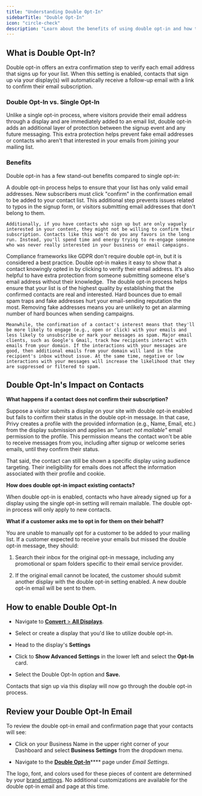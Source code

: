 ```yaml
---
title: "Understanding Double Opt-In"
sidebarTitle: "Double Opt-In"
icon: "circle-check"
description: "Learn about the benefits of using double opt-in and how to enable it for your business."
---
```


## What is Double Opt-In?

Double opt-in offers an extra confirmation step to verify each email address that signs up for your list. When this setting is enabled, contacts that sign up via your display(s) will automatically receive a follow-up email with a link to confirm their email subscription.

### Double Opt-In vs. Single Opt-In

Unlike a single opt-in process, where visitors provide their email address through a display and are immediately added to an email list, double opt-in adds an additional layer of protection between the signup event and any future messaging. This extra protection helps prevent fake email addresses or contacts who aren't that interested in your emails from joining your mailing list. 



### Benefits

Double opt-in has a few stand-out benefits compared to single opt-in: 

<AccordionGroup>
  <Accordion title="Higher Quality Leads" defaultOpen={false} icon="trophy-star">
    A double opt-in process helps to ensure that your list has only valid email addresses. New subscribers must click "confirm" in the confirmation email to be added to your contact list. This additional step prevents issues related to typos in the signup form, or visitors submitting email addresses that don't belong to them.



    Additionally, if you have contacts who sign up but are only vaguely interested in your content, they might not be willing to confirm their subscription. Contacts like this won't do you any favors in the long run. Instead, you'll spend time and energy trying to re-engage someone who was never really interested in your business or email campaigns. 
  </Accordion>

  <Accordion title="Proof of Consent" defaultOpen={false} icon="person-circle-check">
    Compliance frameworks like GDPR don't require double opt-in, but it is considered a best practice. Double opt-in makes it easy to show that a contact knowingly opted in by clicking to verify their email address. It's also helpful to have extra protection from someone submitting someone else's email address without their knowledge. 
  </Accordion>

  <Accordion title="Improved Deliverability" defaultOpen={false} icon="inbox">
    The double opt-in process helps ensure that your list is of the highest quality by establishing that the confirmed contacts are real and interested. Hard bounces due to email spam traps and fake addresses hurt your email-sending reputation the most. Removing fake addresses means you are unlikely to get an alarming number of hard bounces when sending campaigns.



    Meanwhile, the confirmation of a contact's interest means that they'll be more likely to engage (e.g., open or click) with your emails and less likely to unsubscribe or mark your messages as spam. Major email clients, such as Google's Gmail, track how recipients interact with emails from your domain. If the interactions with your messages are good, then additional emails from your domain will land in the recipient's inbox without issue. At the same time, negative or low interactions with your messages will increase the likelihood that they are suppressed or filtered to spam.
  </Accordion>
</AccordionGroup>

## Double Opt-In's Impact on Contacts

<Icon icon="circle-question" /> **What happens if a contact does not confirm their subscription?**

Suppose a visitor submits a display on your site with double opt-in enabled but fails to confirm their status in the double opt-in message. In that case, Privy creates a profile with the provided information (e.g., Name, Email, etc.) from the display submission and applies an "*unset: not mailable"* email permission to the profile. This permission means the contact won't be able to receive messages from you, including after signup or welcome series emails, until they confirm their status. 



That said, the contact can still be shown a specific display using audience targeting. Their ineligibility for emails does not affect the information associated with their profile and cookie.



<Icon icon="circle-question" /> **How does double opt-in impact existing contacts?**

When double opt-in is enabled, contacts who have already signed up for a display using the single opt-in setting will remain mailable. The double opt-in process will only apply to new contacts. 



<Icon icon="circle-question" /> **What if a customer asks me to opt in for them on their behalf?**

You are unable to manually opt for a customer to be added to your mailing list. If a customer expected to receive your emails but missed the double opt-in message, they should: 

1. Search their inbox for the original opt-in message, including any promotional or spam folders specific to their email service provider. 

2. If the original email cannot be located, the customer should submit another display with the double opt-in setting enabled. A new double opt-in email will be sent to them. 

## How to enable Double Opt-In

* Navigate to [**Convert** > **All Displays**](https://dashboard.privy.com/displays).

* Select or create a display that you'd like to utilize double opt-in. 

* Head to the display's **Settings**

* Click to **Show Advanced Settings** in the lower left and select the **Opt-In** card.

* Select the Double Opt-In option and **Save.**



Contacts that sign up via this display will now go through the double opt-in process.

## Review your Double Opt-In Email

To review the double opt-in email and confirmation page that your contacts will see: 

* Click on your Business Name in the upper right corner of your Dashboard and select **Business Settings** from the dropdown menu.

* Navigate to the [**Double Opt-In**](https://dashboard.privy.com/settings/double-opt-in)**** page under *Email Settings*.



The logo, font, and colors used for these pieces of content are determined by your [brand settings](https://privy.helpscoutdocs.com/article/174-manage-your-company-branding). No additional customizations are available for the double opt-in email and page at this time.